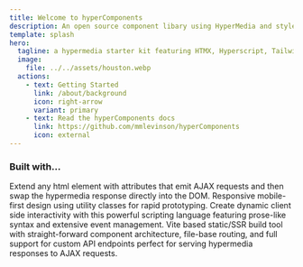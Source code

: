```yaml
---
title: Welcome to hyperComponents
description: An open source component libary using HyperMedia and styled with TailwindCSS
template: splash
hero:
  tagline: a hypermedia starter kit featuring HTMX, Hyperscript, Tailwind, and Astro !!
  image:
    file: ../../assets/houston.webp
  actions:
    - text: Getting Started
      link: /about/background
      icon: right-arrow
      variant: primary
    - text: Read the hyperComponents docs
      link: https://github.com/mmlevinson/hyperComponents
      icon: external
---
```



###  Built with...

<CardGrid stagger>
	<Card title="HTMX" icon="pencil">
		Extend any html element with attributes that emit AJAX requests and then swap the hypermedia response directly into the DOM.
	</Card>
	<Card title="Tailwind" icon="add-document">
		Responsive mobile-first design using utility classes for rapid prototyping.
	</Card>
	<Card title="///_hyperscript" icon="setting">
		Create dynamic client side interactivity with this powerful scripting language featuring prose-like syntax and extensive event management.
	</Card>
	<Card title="Astro" icon="open-book">
		Vite based static/SSR build tool with straight-forward component architecture, file-base routing, and full support for custom API endpoints perfect for serving hypermedia responses to AJAX requests.
	</Card>
</CardGrid>
